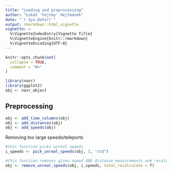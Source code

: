 ```yaml
---
title: "Loading and preprocessing"
author: "Lukáš 'hejtmy' Hejtmánek"
date: "`r Sys.Date()`"
output: rmarkdown::html_vignette
vignette: >
  %\VignetteIndexEntry{Vignette Title}
  %\VignetteEngine{knitr::rmarkdown}
  %\VignetteEncoding{UTF-8}
---
```


```r
knitr::opts_chunk$set(
  collapse = TRUE,
  comment = "#>"
)
```

```r
library(navr)
library(ggplot2)
obj <- navr_object
```

## Preprocessing
```r
obj <- add_time_columns(obj)
obj <- add_distances(obj)
obj <- add_speeds(obj)
```

Removing too large speeds/teleports
```r
#this function picks unreal speeds
i_speeds <- pick_unreal_speeds(obj, 3, "std")

#this function removes given speed AND distance measurements and recalculates total distance
obj <- remove_unreal_speeds(obj, i_speeds, total_recalculate = T)
```
